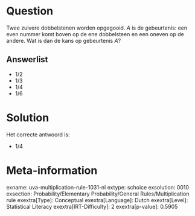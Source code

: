 Question
========

Twee zuivere dobbelstenen worden opgegooid. *A* is de gebeurtenis: een
even nummer komt boven op de ene dobbelsteen en een oneven op de andere.
Wat is dan de kans op gebeurtenis *A*?

Answerlist
----------

* 1/2
* 1/3
* 1/4
* 1/6

Solution
========

Het correcte antwoord is: 

* 1/4

Meta-information
================
exname: uva-multiplication-rule-1031-nl
extype: schoice
exsolution: 0010
exsection: Probability/Elementary Probability/General Rules/Multiplication rule
exextra[Type]: Conceptual
exextra[Language]: Dutch
exextra[Level]: Statistical Literacy
exextra[IRT-Difficulty]: 2
exextra[p-value]: 0.5905
